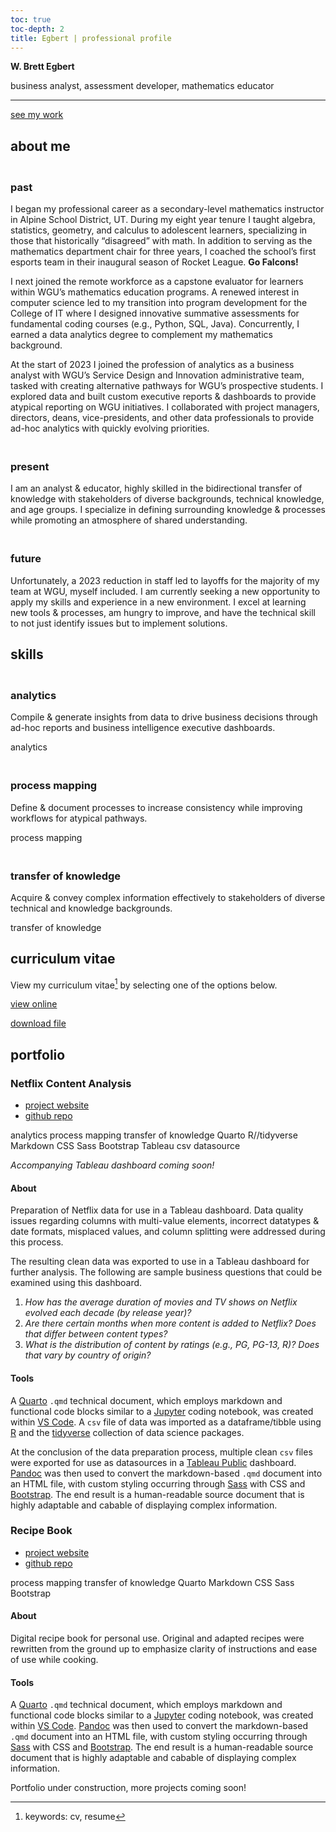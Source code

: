 ```yaml
---
toc: true
toc-depth: 2
title: Egbert | professional profile
---
```


::::: {#intro}

**W. Brett Egbert**

::: {#roles}

business analyst, assessment developer, mathematics educator

:::

---

::: {#social .d-flex .gap-4}

[<i class="bi bi-envelope-fill"></i>](mailto:w.brett.egbert@gmail.com)

[<i class="bi bi-linkedin"></i>](https://www.linkedin.com/in/w-brett-egbert/)

[<i class="bi bi-github"></i>](https://github.com/crossinguard)

[<i class="bi bi-award-fill"></i>](https://www.credly.com/users/brett-egbert)

:::

[[<i class="bi bi-chevron-down"></i> see my work]{.btn .btn-outline-primary .btn-lg}](#portfolio)

:::::

## about me

### <i class="bi bi-rewind-btn-fill"></i><br>past

I began my professional career as a secondary-level mathematics instructor in Alpine School District, UT. During my eight year tenure I taught algebra, statistics, geometry, and calculus to adolescent learners, specializing in those that historically "disagreed" with math. In addition to serving as the mathematics department chair for three years, I coached the school's first esports team in their inaugural season of Rocket League. **Go Falcons!**

I next joined the remote workforce as a capstone evaluator for learners within WGU's mathematics education programs. A renewed interest in computer science led to my transition into program development for the College of IT where I designed innovative summative assessments for fundamental coding courses (e.g., Python, SQL, Java). Concurrently, I earned a data analytics degree to complement my mathematics background.

At the start of 2023 I joined the profession of analytics as a business analyst with WGU's Service Design and Innovation administrative team, tasked with creating alternative pathways for WGU's prospective students. I explored data and built custom executive reports & dashboards to provide atypical reporting on WGU initiatives. I collaborated with project managers, directors, deans, vice-presidents, and other data professionals to provide ad-hoc analytics with quickly evolving priorities. 

### <i class="bi bi-play-btn-fill"></i><br>present

I am an analyst & educator, highly skilled in the bidirectional transfer of knowledge with stakeholders of diverse backgrounds, technical knowledge, and age groups. I specialize in defining surrounding knowledge & processes while promoting an atmosphere of shared understanding. 

### <i class="bi bi-fast-forward-btn-fill"></i><br>future

Unfortunately, a 2023 reduction in staff led to layoffs for the majority of my team at WGU, myself included. I am currently seeking a new opportunity to apply my skills and experience in a new environment. I excel at learning new tools & processes, am hungry to improve, and have the technical skill to not just identify issues but to implement solutions. 

## skills

::: {#analytics-card .skills-cards}

### <i class="bi bi-clipboard-data-fill"></i></br>analytics

Compile & generate insights from data to drive business decisions through ad-hoc reports and business intelligence executive dashboards.

<span class="badge bg-warning">analytics</span>

:::

::: {#process-mapping-card .skills-cards}

### <i class="bi bi-signpost-2-fill"></i></br>process mapping

Define & document processes to increase consistency while improving workflows for atypical pathways.

<span class="badge bg-info">process mapping</span>

:::

::: {#transfer-of-knowledge-card .skills-cards}

### <i class="bi bi-share-fill"></i></br>transfer of knowledge

Acquire & convey complex information effectively to stakeholders of diverse technical and knowledge backgrounds. 

<span class="badge bg-success">transfer of knowledge</span>

:::


## curriculum vitae

View my curriculum vitae^[keywords: cv, resume] by selecting one of the options below.

::: {.cv-cards .d-flex}

[[<i class="bi bi-filetype-html"></i> view online]{.btn .btn-outline-secondary}](https://crossinguard.github.io/cv/)

[[<i class="bi bi-filetype-pdf"></i> download file]{.btn .btn-outline-secondary}](resources\egbert-resume.pdf)

:::

## portfolio

::::: {#netflix-card .portfolio-cards}

::: {.portfolio-header}

### Netflix Content Analysis

- [<i class="bi bi-globe2"></i> project website](https://crossinguard.github.io/netflix-content-analysis/)
- [<i class="bi bi-github"></i> github repo](https://github.com/crossinguard/netflix-content-analysis)

:::

::: {.portfolio-badges}

<span class="badge bg-warning">analytics</span>
<span class="badge bg-info">process mapping</span>
<span class="badge bg-success">transfer of knowledge</span>
<span class="badge bg-secondary">Quarto</span>
<span class="badge bg-secondary">R//tidyverse</span>
<span class="badge bg-secondary">Markdown</span>
<span class="badge bg-secondary">CSS</span>
<span class="badge bg-secondary">Sass</span>
<span class="badge bg-secondary">Bootstrap</span>
<span class="badge bg-secondary">Tableau</span>
<span class="badge bg-secondary">csv datasource</span>

:::

*Accompanying Tableau dashboard coming soon!*

#### About

Preparation of Netflix data for use in a Tableau dashboard. Data quality issues regarding columns with multi-value elements, incorrect datatypes & date formats, misplaced values, and column splitting were addressed during this process. 

The resulting clean data was exported to use in a Tableau dashboard for further analysis. The following are sample business questions that could be examined using this dashboard.

1. *How has the average duration of movies and TV shows on Netflix evolved each decade (by release year)?*
2. *Are there certain months when more content is added to Netflix? Does that differ between content types?*
3. *What is the distribution of content by ratings (e.g., PG, PG-13, R)? Does that vary by country of origin?*

#### Tools

A [Quarto](https://quarto.org/) `.qmd` technical document, which employs markdown and functional code blocks similar to a [Jupyter](https://jupyter.org/) coding notebook, was created within [VS Code](https://code.visualstudio.com/). A `csv` file of data was imported as a dataframe/tibble using [R](https://www.r-project.org/) and the [tidyverse](https://www.tidyverse.org/) collection of data science packages.

At the conclusion of the data preparation process, multiple clean `csv` files were exported for use as datasources in a [Tableau Public](https://public.tableau.com/) dashboard. [Pandoc](https://pandoc.org/) was then used to convert the markdown-based `.qmd` document into an HTML file, with custom styling occurring through [Sass](https://sass-lang.com/) with CSS and [Bootstrap](https://getbootstrap.com/). The end result is a human-readable source document that is highly adaptable and cabable of displaying complex information. 

:::::

::::: {#recipe-card .portfolio-cards}

::: {.portfolio-header}

### Recipe Book

- [<i class="bi bi-globe2"></i> project website](https://crossinguard.github.io/recipe-book/)
- [<i class="bi bi-github"></i> github repo](https://github.com/crossinguard/recipe-book)

:::

::: {.portfolio-badges}

<span class="badge bg-info">process mapping</span>
<span class="badge bg-success">transfer of knowledge</span>
<span class="badge bg-secondary">Quarto</span>
<span class="badge bg-secondary">Markdown</span>
<span class="badge bg-secondary">CSS</span>
<span class="badge bg-secondary">Sass</span>
<span class="badge bg-secondary">Bootstrap</span>

:::

#### About

Digital recipe book for personal use. Original and adapted recipes were rewritten from the ground up to emphasize clarity of instructions and ease of use while cooking. 

#### Tools

A [Quarto](https://quarto.org/) `.qmd` technical document, which employs markdown and functional code blocks similar to a [Jupyter](https://jupyter.org/) coding notebook, was created within [VS Code](https://code.visualstudio.com/). [Pandoc](https://pandoc.org/) was then used to convert the markdown-based `.qmd` document into an HTML file, with custom styling occurring through [Sass](https://sass-lang.com/) with CSS and [Bootstrap](https://getbootstrap.com/). The end result is a human-readable source document that is highly adaptable and cabable of displaying complex information. 

:::::

::: {#coming-soon}
Portfolio under construction, more projects coming soon!
:::